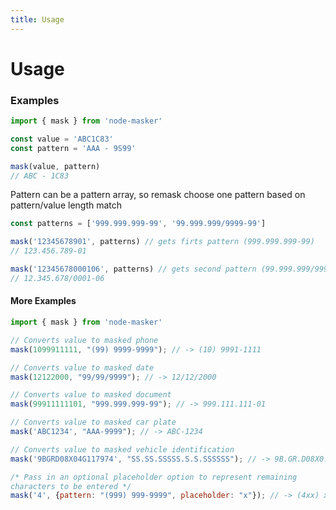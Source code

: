 ```yaml
---
title: Usage
---
```


# Usage


### Examples
```javascript
import { mask } from 'node-masker'

const value = 'ABC1C83'
const pattern = 'AAA - 9S99'

mask(value, pattern)
// ABC - 1C83
```

Pattern can be a pattern array, so remask choose one pattern based on pattern/value length match

```javascript
const patterns = ['999.999.999-99', '99.999.999/9999-99']

mask('12345678901', patterns) // gets firts pattern (999.999.999-99)
// 123.456.789-01

mask('12345678000106', patterns) // gets second pattern (99.999.999/9999-99)
// 12.345.678/0001-06
```

#### More Examples

```javascript
import { mask } from 'node-masker'

// Converts value to masked phone
mask(1099911111, "(99) 9999-9999"); // -> (10) 9991-1111

// Converts value to masked date
mask(12122000, "99/99/9999"); // -> 12/12/2000

// Converts value to masked document
mask(99911111101, "999.999.999-99"); // -> 999.111.111-01

// Converts value to masked car plate
mask('ABC1234', "AAA-9999"); // -> ABC-1234

// Converts value to masked vehicle identification
mask('9BGRD08X04G117974', "SS.SS.SSSSS.S.S.SSSSSS"); // -> 9B.GR.D08X0.4.G.117974

/* Pass in an optional placeholder option to represent remaining 
characters to be entered */
mask('4', {pattern: "(999) 999-9999", placeholder: "x"}); // -> (4xx) xxx-xxxx
```
